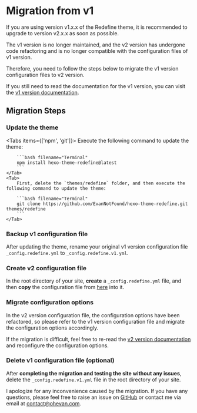 # Migration from v1

If you are using version v1.x.x of the Redefine theme, it is recommended to upgrade to version v2.x.x as soon as possible.

The v1 version is no longer maintained, and the v2 version has undergone code refactoring and is no longer compatible with the configuration files of v1 version.

Therefore, you need to follow the steps below to migrate the v1 version configuration files to v2 version.

If you still need to read the documentation for the v1 version, you can visit the [v1 version documentation](https://redefine-docs-v1.ohevan.com/).

## Migration Steps


<Steps>

### Update the theme

<Tabs items={['npm', 'git']}>
    <Tab>
        Execute the following command to update the theme:

        ```bash filename="Terminal"
        npm install hexo-theme-redefine@latest
        ```
    </Tab>
    <Tab>
        First, delete the `themes/redefine` folder, and then execute the following command to update the theme:

        ```bash filename="Terminal"
        git clone https://github.com/EvanNotFound/hexo-theme-redefine.git themes/redefine
        ```
    </Tab>
</Tabs>

### Backup v1 configuration file

After updating the theme, rename your original v1 version configuration file `_config.redefine.yml` to `_config.redefine.v1.yml`.

### Create v2 configuration file

In the root directory of your site, **create** a `_config.redefine.yml` file, and then **copy** the configuration file from [here](https://github.com/EvanNotFound/hexo-theme-redefine/blob/main/_config.yml) into it.

### Migrate configuration options

In the v2 version configuration file, the configuration options have been refactored, so please refer to the v1 version configuration file and migrate the configuration options accordingly.

If the migration is difficult, feel free to re-read the [v2 version documentation](/getting-started) and reconfigure the configuration options.

### Delete v1 configuration file (optional)

After **completing the migration and testing the site without any issues**, delete the `_config.redefine.v1.yml` file in the root directory of your site.

</Steps>

I apologize for any inconvenience caused by the migration. If you have any questions, please feel free to raise an issue on [GitHub](https://github.com/EvanNotFound/hexo-theme-redefine) or contact me via email at [contact@ohevan.com](mailto:contact@ohevan.com).
